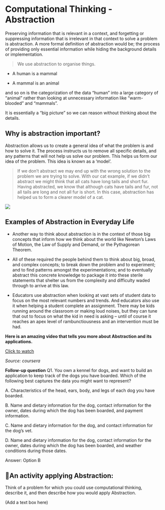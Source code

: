 # Computational Thinking - Abstraction


Preserving information that	 is relevant in a context, and forgetting or suppressing	information that is irrelevant in that context to solve a problem is abstraction. A more formal definition of abstraction would be; the process of providing only essential information while hiding the background details or implementation.


>We use abstraction to organise things. 

 - A human is a mammal
 
- A mammal is an animal

and so on is the categorization of the data “human” into a large category of “animal” rather than looking at unnecessary information like “warm-blooded” and “mammals”.

It is essentially a “big picture” so we can reason without thinking about the details.

## Why is abstraction important?

Abstraction allows us to create a general idea of what the problem is and how to solve it. The process instructs us to remove all specific details, and any patterns that will not help us solve our problem. This helps us form our idea of the problem. This idea is known as a ‘model’.


> If we don’t abstract we may end up with the wrong solution to the problem we are trying to solve. With our cat example, if we didn’t abstract we might think that all cats have long tails and short fur. Having abstracted, we know that although cats have tails and fur, not all tails are long and not all fur is short. In this case, abstraction has helped us to form a clearer model of a cat.


![](https://s3.ap-south-1.amazonaws.com/kalvi-education.github.io/problem-solving/compthink7.png)

## Examples of Abstraction in Everyday Life

 - Another way to think about abstraction is in the context of those big concepts that inform how we think about the world like Newton’s Laws of Motion, the Law of Supply and Demand, or the Pythagorean Theorem.

 - All of these required the people behind them to think about big, broad, and complex concepts; to break down the problem and to experiment; and to find patterns amongst the experimentations; and to eventually abstract this concrete knowledge to package it into these sterile statements that shelter us from the complexity and difficulty waded through to arrive at this law.

 - Educators use abstraction when looking at vast sets of student data to focus on the most relevant numbers and trends. And educators also use it when helping a student complete an assignment. There may be kids running around the classroom or making loud noises, but they can tune that out to focus on what the kid in need is asking – until of course it reaches an apex level of rambunctiousness and an intervention must be had.


**Here is an amazing video that tells you more about Abstraction and its applications.** 

[Click to watch](https://www.coursera.org/learn/computational-thinking-problem-solving/lecture/oYSwY/1-4-data-representation-and-abstraction)

*Source: coursera*

**Follow-up question**
Q1. You own a kennel for dogs, and want to build an application to keep track of the dogs you have boarded. Which of the following best captures the data you might want to represent?

A. Characteristics of the head, ears, body, and legs of each dog you have boarded.

B. Name and dietary information for the dog, contact information for the owner, dates during which the dog has been boarded, and payment information.

C. Name and dietary information for the dog, and contact information for the dog’s vet.

D. Name and dietary information for the dog, contact information for the owner, dates during which the dog has been boarded, and weather conditions during those dates.

Answer: Option B


## :art:An activity applying Abstraction:

Think of a problem for which you could use computational thinking, describe it, and then describe how you would apply Abstraction.

(Add a text box here)

